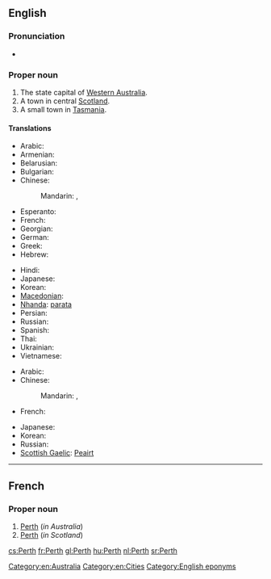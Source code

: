 ==English==
{{wikipedia}}

===Pronunciation===
* {{IPA|/ˈpɝθ/|lang=en}}

===Proper noun===
{{en-proper noun}}

# The state capital of [[Western Australia]].
# A town in central [[Scotland]].
# A small town in [[Tasmania]].

====Translations====
{{trans-top|in Western Australia}}
* Arabic: {{t-|ar|بيرث|m|tr=birth}}
* Armenian: {{t-|hy|Պերտ|tr=Pert|sc=Armn}}
* Belarusian: {{t-|be|Перт|m|tr=Pert|xs=Belarusian}}
* Bulgarian: {{t-|bg|Пърт|m|tr=Pǎrt}}
* Chinese:
*: Mandarin: {{t|cmn|珀斯|tr=Pòsī|sc=Hani}},  {{t|cmn|柏斯|tr=Bòsī|sc=Hani}}
* Esperanto: {{t-|eo|Perto|xs=Esperanto}}
* French: {{t+|fr|Perth}}
* Georgian: {{t-|ka|პერთი|tr=pʼerti|sc=Geor|xs=Georgian}}
* German: {{t-|de|Perth|n}}
* Greek: {{t-|el|Περθ|n|tr=Perth}}
* Hebrew: {{t-|he|פרת'}}
{{trans-mid}}
* Hindi: {{t-|hi|पर्थ|tr=parth|xs=Hindi}}
* Japanese: {{t-|ja|パース|tr=Pāsu}}
* Korean: {{t-|ko|퍼스|tr=Peoseu|sc=Hang}}
* [[Macedonian]]: {{t-|mk|Перт|m|tr=Pert}}
* [[Nhanda]]: [[parata]]
* Persian: {{t-|fa|پرث|xs=Persian}}
* Russian: {{t+|ru|Перт|m|tr=Pert}}
* Spanish: {{t-|es|Perth|m}}
* Thai: {{t-|th|เพิร์ท|tr=pêrt}}
* Ukrainian: {{t-|uk|Перт|m|tr=Pert|xs=Ukrainian}}
* Vietnamese: {{t-|vi|Perth|xs=Vietnamese}}
{{trans-bottom}}

{{trans-top|in Scotland}}
* Arabic: {{t-|ar|بيرث|m|tr=birth}}
* Chinese:
*: Mandarin: {{t|cmn|珀斯|tr=Pòsī|sc=Hani}},  {{t|cmn|柏斯|tr=Bòsī|sc=Hani}}
* French: {{t+|fr|Perth}}
{{trans-mid}}
* Japanese: {{t-|ja|パース|tr=Pāsu}}
* Korean: {{t-|ko|퍼스|tr=Peoseu|sc=Hang}}
* Russian: {{t+|ru|Перт|m|tr=Pert}}
* [[Scottish Gaelic]]: [[Peairt]]
{{trans-bottom}}

[[Category:en:Australia]]
[[Category:en:Cities]]
[[Category:English eponyms]]

----

==French==
{{wikipedia|lang=fr}}

===Proper noun===
{{fr-proper noun}}

# [[Perth#English|Perth]] (''in Australia'')
# [[Perth#English|Perth]] (''in Scotland'')

[[cs:Perth]]
[[fr:Perth]]
[[gl:Perth]]
[[hu:Perth]]
[[nl:Perth]]
[[sr:Perth]]